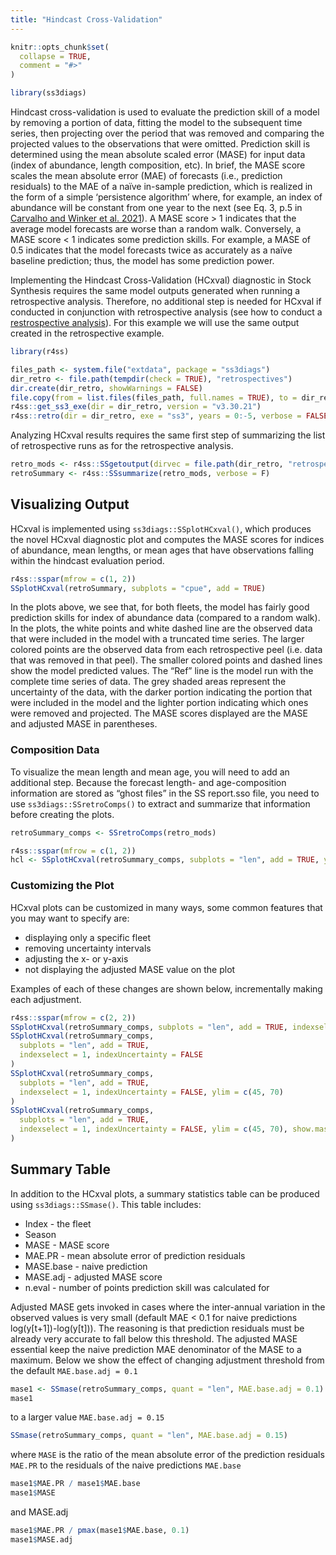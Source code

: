 ```yaml
---
title: "Hindcast Cross-Validation"
---
```


```r
knitr::opts_chunk$set(
  collapse = TRUE,
  comment = "#>"
)
```

```r
library(ss3diags)
```

Hindcast cross-validation is used to evaluate the prediction skill of a model by removing a portion of data, fitting the model to the subsequent time series, then projecting over the period that was removed and comparing the projected values to the observations that were omitted. Prediction skill is determined using the mean absolute scaled error (MASE) for input data (index of abundance, length composition, etc). In brief, the MASE score scales the mean absolute error (MAE) of forecasts (i.e., prediction residuals) to the MAE of a naïve in-sample prediction, which is realized in the form of a simple 'persistence algorithm' where, for example, an index of abundance will be constant from one year to the next (see Eq. 3, p.5 in [Carvalho and Winker et al. 2021](https://www.sciencedirect.com/science/article/pii/S0165783621000874)). A MASE score > 1 indicates that the average model forecasts are worse than a random walk. Conversely, a MASE score < 1 indicates some prediction skills. For example, a MASE of 0.5 indicates that the model forecasts twice as accurately as a naïve baseline prediction; thus, the model has some prediction power.

Implementing the Hindcast Cross-Validation (HCxval) diagnostic in Stock Synthesis requires the same model outputs generated when running a retrospective analysis. Therefore, no additional step is needed for HCxval if conducted in conjunction with retrospective analysis (see how to conduct a [restrospective analysis](https://pifscstockassessments.github.io/ss3diags/articles/Retrospective-Analysis.html)). For this example we will use the same output created in the retrospective example.

```r
library(r4ss)

files_path <- system.file("extdata", package = "ss3diags")
dir_retro <- file.path(tempdir(check = TRUE), "retrospectives")
dir.create(dir_retro, showWarnings = FALSE)
file.copy(from = list.files(files_path, full.names = TRUE), to = dir_retro)
r4ss::get_ss3_exe(dir = dir_retro, version = "v3.30.21")
r4ss::retro(dir = dir_retro, exe = "ss3", years = 0:-5, verbose = FALSE)
```

Analyzing HCxval results requires the same first step of summarizing the list of retrospective runs as for the retrospective analysis. 
```r
retro_mods <- r4ss::SSgetoutput(dirvec = file.path(dir_retro, "retrospectives", paste0("retro", seq(0, -5, by = -1))), verbose = F)
retroSummary <- r4ss::SSsummarize(retro_mods, verbose = F)
```

 
## Visualizing Output  

HCxval is implemented using `ss3diags::SSplotHCxval()`, which produces the novel HCxval diagnostic plot and computes the MASE scores for indices of abundance, mean lengths, or mean ages that have observations falling within the hindcast evaluation period.

```r
r4ss::sspar(mfrow = c(1, 2))
SSplotHCxval(retroSummary, subplots = "cpue", add = TRUE)
```

In the plots above, we see that, for both fleets, the model has fairly good prediction skills for index of abundance data (compared to a random walk). In the plots, the white points and white dashed line are the observed data that were included in the model with a truncated time series. The larger colored points are the observed data from each retrospective peel (i.e. data that was removed in that peel). The smaller colored points and dashed lines show the model predicted values. The "Ref" line is the model run with the complete time series of data. The grey shaded areas represent the uncertainty of the data, with the darker portion indicating the portion that were included in the model and the lighter portion indicating which ones were removed and projected. The MASE scores displayed are the MASE and adjusted MASE in parentheses.  

### Composition Data  

To visualize the mean length and mean age, you will need to add an additional step. Because the forecast length- and age-composition information are stored as "ghost files" in the SS report.sso file, you need to use `ss3diags::SSretroComps()` to extract and summarize that information before creating the plots. 

```r
retroSummary_comps <- SSretroComps(retro_mods)

r4ss::sspar(mfrow = c(1, 2))
hcl <- SSplotHCxval(retroSummary_comps, subplots = "len", add = TRUE, ylim = c(40, 75))
```

### Customizing the Plot  

HCxval plots can be customized in many ways, some common features that you may want to specify are:  

* displaying only a specific fleet
* removing uncertainty intervals 
* adjusting the x- or y-axis
* not displaying the adjusted MASE value on the plot
  
Examples of each of these changes are shown below, incrementally making each adjustment. 

```r
r4ss::sspar(mfrow = c(2, 2))
SSplotHCxval(retroSummary_comps, subplots = "len", add = TRUE, indexselect = 1)
SSplotHCxval(retroSummary_comps,
  subplots = "len", add = TRUE,
  indexselect = 1, indexUncertainty = FALSE
)
SSplotHCxval(retroSummary_comps,
  subplots = "len", add = TRUE,
  indexselect = 1, indexUncertainty = FALSE, ylim = c(45, 70)
)
SSplotHCxval(retroSummary_comps,
  subplots = "len", add = TRUE,
  indexselect = 1, indexUncertainty = FALSE, ylim = c(45, 70), show.mase.adj = F
)
```

## Summary Table  
In addition to the HCxval plots, a summary statistics table can be produced using `ss3diags::SSmase()`. This table includes: 

* Index - the fleet  
* Season  
* MASE - MASE score 
* MAE.PR - mean absolute error of prediction residuals 
* MASE.base - naive prediction 
* MASE.adj - adjusted MASE score 
* n.eval - number of points prediction skill was calculated for 

Adjusted MASE gets invoked in cases where the inter-annual variation in the observed values is very small (default MAE < 0.1 for naive predictions log(y[t+1])-log(y[t])).
The reasoning is that prediction residuals must be already very accurate to fall below this threshold. The adjusted MASE essential keep the naive prediction MAE denominator of the MASE to a maximum. Below we show the effect of changing adjustment threshold from the default `MAE.base.adj = 0.1`


```r
mase1 <- SSmase(retroSummary_comps, quant = "len", MAE.base.adj = 0.1)
mase1
```

to a larger value `MAE.base.adj = 0.15`

```r
SSmase(retroSummary_comps, quant = "len", MAE.base.adj = 0.15)
```

where `MASE` is the ratio of the mean absolute error of the prediction residuals `MAE.PR` to the residuals of the naive predictions `MAE.base`

```r
mase1$MAE.PR / mase1$MAE.base
mase1$MASE
```

and MASE.adj


```r
mase1$MAE.PR / pmax(mase1$MAE.base, 0.1)
mase1$MASE.adj
```
